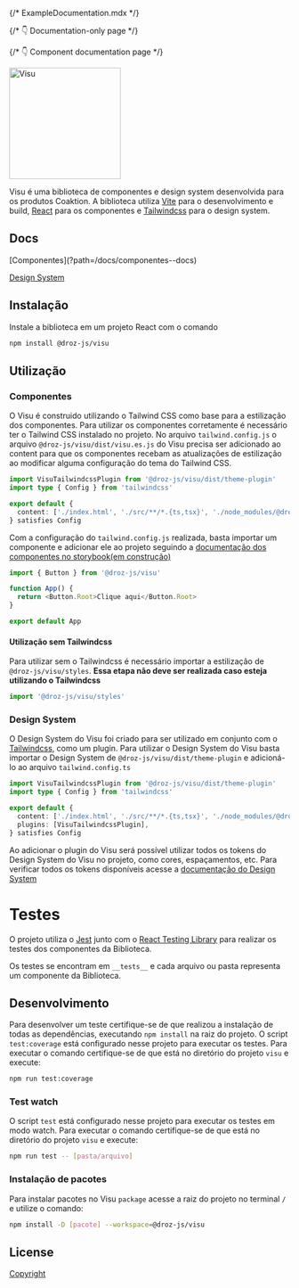 {/* ExampleDocumentation.mdx */}


{/* 👇 Documentation-only page */}

<Meta title="Início" />

{/* 👇 Component documentation page */}

<div style={{ display: 'flex', justifyContent: 'center', marginBottom: '48px' }}>
  <picture>
    <img alt="Visu" src="./visu.svg" width="200px" />
  </picture>
</div>

Visu é uma biblioteca de componentes e design system desenvolvida para os produtos Coaktion. A biblioteca utiliza [Vite](https://vitejs.dev/) para o desenvolvimento e build, [React](https://react.dev/) para os componentes e [Tailwindcss](https://tailwindcss.com/) para o design system.

## Docs
<div style={{ display: 'flex', flexDirection: 'column', marginBottom: '16px' }}>
  [Componentes](?path=/docs/componentes--docs)

  [Design System](?path=/docs/design-system--docs)
</div>

## Instalação

Instale a biblioteca em um projeto React com o comando

```bash
npm install @droz-js/visu
```

## Utilização

### Componentes

O Visu é construido utilizando o Tailwind CSS como base para a estilização dos componentes. Para utilizar os componentes corretamente é necessário ter o Tailwind CSS instalado no projeto. No arquivo `tailwind.config.js` o arquivo `@droz-js/visu/dist/visu.es.js` do Visu precisa ser adicionado ao content para que os componentes recebam as atualizações de estilização ao modificar alguma configuração do tema do Tailwind CSS.

```typescript
import VisuTailwindcssPlugin from '@droz-js/visu/dist/theme-plugin'
import type { Config } from 'tailwindcss'

export default {
  content: ['./index.html', './src/**/*.{ts,tsx}', './node_modules/@droz-js/visu/dist/visu.es.js'],
} satisfies Config

```

Com a configuração do `tailwind.config.js` realizada, basta importar um componente e adicionar ele ao projeto seguindo a [documentação dos componentes no storybook(em construção)](https://feat-update-storybook-v7--645ce9be8ed7e2ea5066a152.chromatic.com/)

```typescript
import { Button } from '@droz-js/visu'

function App() {
  return <Button.Root>Clique aqui</Button.Root>
}

export default App
```

#### Utilização sem Tailwindcss
Para utilizar sem o Tailwindcss é necessário importar a estilização de `@droz-js/visu/styles`. **Essa etapa não deve ser realizada caso esteja utilizando o Tailwindcss**

```typescript
import '@droz-js/visu/styles'
```

### Design System

O Design System do Visu foi criado para ser utilizado em conjunto com o [Tailwindcss](https://tailwindcss.com/), como um plugin. Para utilizar o Design System do Visu basta importar o Design System de `@droz-js/visu/dist/theme-plugin` e adicioná-lo ao arquivo `tailwind.config.ts`


```typescript
import VisuTailwindcssPlugin from '@droz-js/visu/dist/theme-plugin'
import type { Config } from 'tailwindcss'

export default {
  content: ['./index.html', './src/**/*.{ts,tsx}', './node_modules/@droz-js/visu/dist/visu.es.js'],
  plugins: [VisuTailwindcssPlugin],
} satisfies Config

```

Ao adicionar o plugin do Visu será possível utilizar todos os tokens do Design System do Visu no projeto, como cores, espaçamentos, etc. Para verificar todos os tokens disponíveis acesse a [documentação do Design System](?path=/docs/design-system--docs)

# Testes

O projeto utiliza o [Jest](https://jestjs.io/pt-BR/) junto com o [React Testing Library](https://testing-library.com/docs/react-testing-library/intro/) para realizar os testes dos componentes da Biblioteca.

Os testes se encontram em `__tests__` e cada arquivo ou pasta representa um componente da Biblioteca.

## Desenvolvimento

Para desenvolver um teste certifique-se de que realizou a instalação de todas as dependências, executando `npm install` na raiz do projeto.
O script `test:coverage` está configurado nesse projeto para executar os testes. Para executar o comando certifique-se de que está no diretório do projeto `visu` e execute:

```bash
npm run test:coverage
```

### Test watch

O script `test` está configurado nesse projeto para executar os testes em modo watch. Para executar o comando certifique-se de que está no diretório do projeto `visu` e execute:

```bash
npm run test -- [pasta/arquivo]
```

### Instalação de pacotes

Para instalar pacotes no Visu `package` acesse a raiz do projeto no terminal `/` e utilize o comando:

```bash
npm install -D [pacote] --workspace=@droz-js/visu
```

## License

[Copyright](../../LICENSE)

